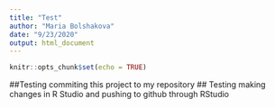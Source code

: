 ```yaml
---
title: "Test"
author: "Maria Bolshakova"
date: "9/23/2020"
output: html_document
---
```


```r
knitr::opts_chunk$set(echo = TRUE)
```

##Testing commiting this project to my repository
## Testing making changes in R Studio and pushing to github through RStudio